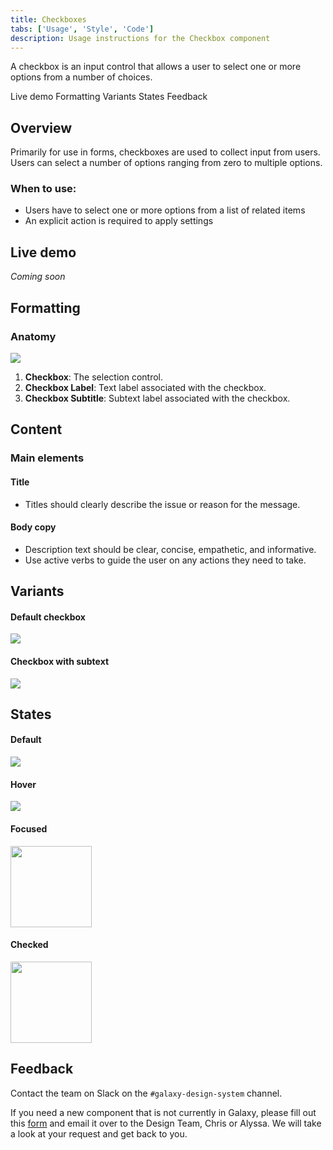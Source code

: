```yaml
---
title: Checkboxes
tabs: ['Usage', 'Style', 'Code']
description: Usage instructions for the Checkbox component
---
```


<PageDescription>

A checkbox is an input control that allows a user to select one or more options from a number of choices.

</PageDescription>

<AnchorLinks>

<AnchorLink>Live demo</AnchorLink>
<AnchorLink>Formatting</AnchorLink>
<AnchorLink>Variants</AnchorLink>
<AnchorLink>States</AnchorLink>
<AnchorLink>Feedback</AnchorLink>

</AnchorLinks>

## Overview

Primarily for use in forms, checkboxes are used to collect input from users. Users can select a number of options ranging from zero to multiple options.

### When to use:

- Users have to select one or more options from a list of related items
- An explicit action is required to apply settings

## Live demo

*Coming soon*

## Formatting

### Anatomy

<Row>
<Column colLg={10}>

<img src="https://res.cloudinary.com/dgcfg5cwe/image/upload/v1644372880/checkbox-anatomy_h7yxjf.svg"></img>

</Column>
</Row>


1. **Checkbox**: The selection control.
2. **Checkbox Label**: Text label associated with the checkbox.
3. **Checkbox Subtitle**: Subtext label associated with the checkbox.

## Content

### Main elements

#### Title

- Titles should clearly describe the issue or reason for the message.

#### Body copy

- Description text should be clear, concise, empathetic, and informative.
- Use active verbs to guide the user on any actions they need to take.

## Variants

#### Default checkbox 

<Row>
<Column colLg={8}>

<img src="https://res.cloudinary.com/dgcfg5cwe/image/upload/v1644373183/checkbox-default_tpg46h.svg"></img>

</Column>
</Row>

#### Checkbox with subtext

<Row>
<Column colLg={8} style="padding-right: 0px;">

<img src="https://res.cloudinary.com/dgcfg5cwe/image/upload/v1644373183/Checkbox-subtitle_uqgauh.svg"></img>

</Column>
</Row>

## States

#### Default

<Row>
<Column colLg={8} style="padding-right: 0px;">

<img src="https://res.cloudinary.com/dgcfg5cwe/image/upload/v1644373183/checkbox-default_tpg46h.svg"></img>

</Column>
</Row>

#### Hover 

<Row>
<Column colLg={8} style="padding-right: 0px;">

<img src="https://res.cloudinary.com/dgcfg5cwe/image/upload/v1644373183/checkbox-default_tpg46h.svg"></img>

</Column>
</Row>

#### Focused

<Row>
<Column colLg={8} style="padding-right: 0px;">

<img src="https://res.cloudinary.com/dgcfg5cwe/image/upload/v1644373706/Checkboxes-focused_pjykdg.png" style="width: 130px;"></img>

</Column>
</Row>

#### Checked

<Row>
<Column colLg={8} style="padding-right: 0px;">

<img src="https://res.cloudinary.com/dgcfg5cwe/image/upload/v1644373784/Checkboxes-checked_guhpdr.png" style="width: 130px;"></img>

</Column>
</Row>

## Feedback

Contact the team on Slack on the ```#galaxy-design-system``` channel. 

If you need a new component that is not currently in Galaxy, please fill out this <a href="https://docs.google.com/document/d/1heu6QMCxnE8Hnu1AtyucOzcduhUYSyDmg5SEj05Rqb0/edit">form</a> and email it over to the Design Team, Chris or Alyssa. We will take a look at your request and get back to you.
